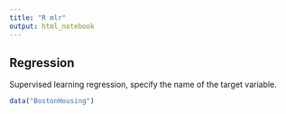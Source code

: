 ```yaml
---
title: "R mlr"
output: html_notebook
---
```


## Regression

Supervised learning regression, specify the name of the target variable.

```r
data("BostonHousing")


```


